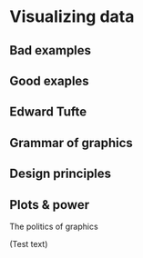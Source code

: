 # Visualizing data

## Bad examples
## Good exaples
## Edward Tufte
## Grammar of graphics
## Design principles 
## Plots & power
The politics of graphics


(Test text)

